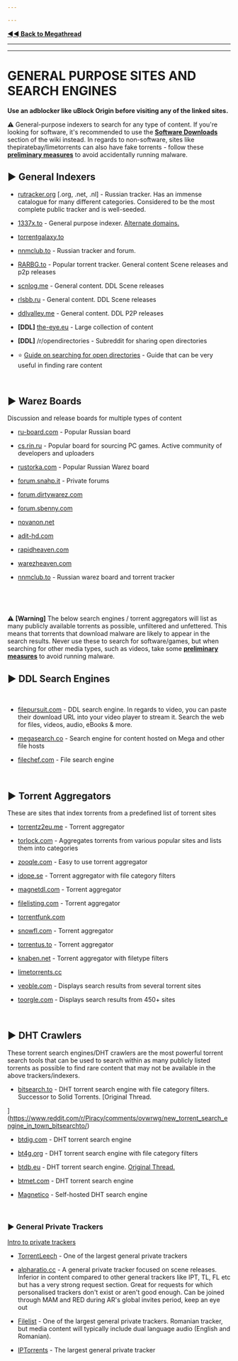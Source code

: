 ```yaml
---

---
```


[**◄◄ Back to Megathread**](https://www.reddit.com/r/Piracy/wiki/megathread)

---

---

# GENERAL PURPOSE SITES AND SEARCH ENGINES

**Use an adblocker like uBlock Origin before visiting any of the linked sites.**

⚠️ General-purpose indexers to search for any type of content. If you're looking for software, it's recommended to use the [**Software Downloads**](https://www.reddit.com/r/Piracy/wiki/megathread/software_downloads) section of the wiki instead. In regards to non-software, sites like thepiratebay/limetorrents can also have fake torrents - follow these [**preliminary measures**](https://www.reddit.com/r/Piracy/wiki/browsing_and_downloading_guide) to avoid accidentally running malware.

## ► **General Indexers**

* [rutracker.org](https://rutracker.org/forum/index.php) [.org, .net, .nl] - Russian tracker. Has an immense catalogue for many different categories. Considered to be the most complete public tracker and is well-seeded.

* [1337x.to](https://1337x.to/) - General purpose indexer. [Alternate domains.](https://i.imgur.com/oCC9Y2H.jpg)

* [torrentgalaxy.to](https://torrentgalaxy.to/)

* [nnmclub.to](http://nnmclub.to/) - Russian tracker and forum.

* [RARBG.to](https://rarbg.to/torrents.php) - Popular torrent tracker. General content Scene releases and p2p releases

* [scnlog.me](https://scnlog.me/) - General content. DDL Scene releases

* [rlsbb.ru](http://rlsbb.ru/) - General content. DDL Scene releases

* [ddlvalley.me](https://www.ddlvalley.me/) - General content. DDL P2P releases

* **[DDL]** [the-eye.eu](https://the-eye.eu/) - Large collection of content

* **[DDL]** /r/opendirectories - Subreddit for sharing open directories

* ⭐ [Guide on searching for open directories](https://www.reddit.com/r/opendirectories/comments/933pzm/all_resources_i_know_related_to_open_directories/) - Guide that can be very useful in finding rare content

&nbsp;

## ► **Warez Boards**

Discussion and release boards for multiple types of content

* [ru-board.com](http://forum.ru-board.com/) - Popular Russian board

* [cs.rin.ru](https://cs.rin.ru/forum/) - Popular board for sourcing PC games. Active community of developers and uploaders

* [rustorka.com](http://rustorka.com/forum/index.php) - Popular Russian Warez board

* [forum.snahp.it](https://forum.snahp.it/) - Private forums

* [forum.dirtywarez.com](https://forum.dirtywarez.com/)

* [forum.sbenny.com](https://forum.sbenny.com/)

* [novanon.net](https://novanon.net/)

* [adit-hd.com](https://www.adit-hd.com/)

* [rapidheaven.com](https://rapidheaven.com/)

* [warezheaven.com](https://www.warezheaven.com/)

* [nnmclub.to](http://nnmclub.to/) - Russian warez board and torrent tracker

&nbsp;

&nbsp;

⚠️ **[Warning]** The below search engines / torrent aggregators will list as many publicly available torrents as possible, unfiltered and unfettered. This means that torrents that download malware are likely to appear in the search results. Never use these to search for software/games, but when searching for other media types, such as videos, take some [**preliminary measures**](https://www.reddit.com/r/Piracy/wiki/browsing_and_downloading_guide) to avoid running malware.

## ► DDL Search Engines

&nbsp;

* [filepursuit.com](https://filepursuit.com/) - DDL search engine. In regards to video, you can paste their download URL into your video player to stream it. Search the web for files, videos, audio, eBooks & more.

* [megasearch.co](http://megasearch.co/) - Search engine for content hosted on Mega and other file hosts

* [filechef.com](https://www.filechef.com/) - File search engine

&nbsp;

## ► Torrent Aggregators

These are sites that index torrents from a predefined list of torrent sites

* [torrentz2eu.me](https://torrentz2eu.me/) - Torrent aggregator

* [torlock.com](https://www.torlock.com/) - Aggregates torrents from various popular sites and lists them into categories

* [zooqle.com](https://zooqle.com/) - Easy to use torrent aggregator

* [idope.se](https://idope.se/) - Torrent aggregator with file category filters

* [magnetdl.com](https://www.magnetdl.com/) - Torrent aggregator

* [filelisting.com](https://filelisting.com/) - Torrent aggregator

* [torrentfunk.com](https://www.torrentfunk.com/)

* [snowfl.com](https://snowfl.com/) - Torrent aggregator

* [torrentus.to](https://torrentus.to/) - Torrent aggregator

* [knaben.net](https://knaben.net/) - Torrent aggregator with filetype filters

* [limetorrents.cc](https://www.limetorrents.cc/)

* [veoble.com](http://veoble.com/torrent/) - Displays search results from several torrent sites

* [toorgle.com](http://www.toorgle.com/) - Displays search results from 450+ sites

&nbsp;

## ► **DHT Crawlers**

These torrent search engines/DHT crawlers are the most powerful torrent search tools that can be used to search within as many publicly listed torrents as possible to find rare content that may not be available in the above trackers/indexers.

* [bitsearch.to](https://bitsearch.to/) - DHT torrent search engine with file category filters. Successor to Solid Torrents. [Original Thread.

](<https://www.reddit.com/r/Piracy/comments/ovwrwg/new_torrent_search_engine_in_town_bitsearchto/>)

* [btdig.com](https://btdig.com/) - DHT torrent search engine

* [bt4g.org](https://bt4g.org/) - DHT torrent search engine with file category filters

* [btdb.eu](https://btdb.eu/) - DHT torrent search engine. [Original Thread.](https://www.reddit.com/r/trackers/comments/eaqnr5/btdb_bittorrent_database_looking_for_feedback/)

* [btmet.com](https://btmet.com/) - DHT torrent search engine

* [Magnetico](https://github.com/boramalper/magnetico) - Self-hosted DHT search engine

&nbsp;

### ► **General Private Trackers**

[Intro to private trackers](https://www.reddit.com/r/Piracy/wiki/guides/private_trackers)

* [TorrentLeech](https://www.torrentleech.org/) - One of the largest general private trackers

* [alpharatio.cc](https://alpharatio.cc/) - A general private tracker focused on scene releases. Inferior in content compared to other general trackers like IPT, TL, FL etc but has a very strong request section. Great for requests for which personalised trackers don't exist or aren't good enough. Can be joined through MAM and RED during AR's global invites period, keep an eye out

* [Filelist](https://filelist.io/) - One of the largest general private trackers. Romanian tracker, but media content will typically include dual language audio (English and Romanian).

* [IPTorrents](http://iptorrents.com/) - The largest general private tracker

&nbsp;
